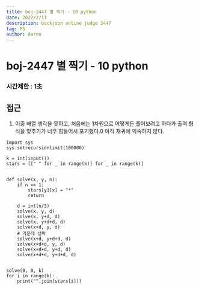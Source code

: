 ```yaml
---
title: boj-2447 별 찍기 - 10 python
date: 2022/2/11
description: backjoon online judge 2447
tag: PS
author: Aaron
---
```


# boj-2447 별 찍기 - 10 python

### 시간제한 : 1초

## 접근
1. 이중 배열 생각을 못하고, 처음에는 1차원으로 어떻게든 풀어보려고 하다가 출력 형식을 맞추기가 너무 힘들어서 포기했다.0
아직 재귀에 익숙하지 않다.
```
import sys
sys.setrecursionlimit(100000)

k = int(input())
stars = [[" " for _ in range(k)] for _ in range(k)]


def solve(x, y, n):
    if n == 1:
        stars[y][x] = "*"
        return

    d = int(n/3)
    solve(x, y, d)
    solve(x, y+d, d)
    solve(x, y+d+d, d)
    solve(x+d, y, d)
    # 가운데 생략
    solve(x+d, y+d+d, d)
    solve(x+d+d, y, d)
    solve(x+d+d, y+d, d)
    solve(x+d+d, y+d+d, d)


solve(0, 0, k)
for i in range(k):
    print("".join(stars[i]))
```

